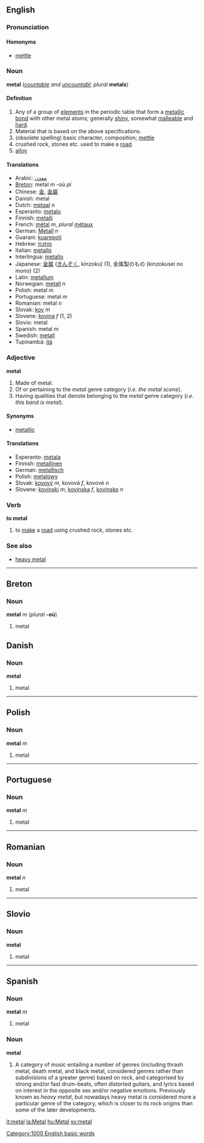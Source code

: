 {{wikipedia}}
==English==
===Pronunciation===
====Homonyms====
*[[mettle]]
=== Noun ===
'''metal''' (''[[countable]] and [[uncountabl]]''; ''plural'' '''metals''')

==== Definition ====
# Any of a group of [[element]]s in the periodic table that form a [[metallic bond]] with other metal atoms; generally [[shiny]], somewhat [[malleable]] and [[hard]].
# Material that is based on the above specifications.
#(obsolete spelling) basic character, composition; [[mettle]]
#crushed rock, stones etc. used to make a [[road]].
#[[alloy]]

==== Translations ====
*Arabic: [[معدن]]
*[[Breton]]: metal ''m'' -où ''pl''
*Chinese: [[金]], [[金屬]]
*Danish: metal
*Dutch: [[metaal]] ''n''
*Esperanto: [[metalo]]
*Finnish: [[metalli]]
*French: [[métal]] ''m'', ''plural'' [[métaux]]
*German: [[Metall]] ''n''
*Guarani: [[kuarepoti]]
*Hebrew: [[מתכת]]
*Italian: [[metallo]]
*Interlingua: [[metallo]]
*Japanese: [[金属]] ([[きんぞく]], kinzoku) (1), 金属製のもの (kinzokusei no mono) (2)
*Latin: [[metallum]]
*Norwegian: [[metall]] ''n''
*Polish: metal ''m''
*Portuguese: metal ''m''
*Romanian: metal ''n''
*Slovak: [[kov]] ''m''
*Slovene: [[kovina]] ''f'' (1, 2)
*Slovio: metal
*Spanish: metal ''m''
*Swedish: [[metall]]
*Tupinambá: [[itá]]

=== Adjective ===
'''metal'''

#Made of metal.
#Of or pertaining to the ''metal'' genre category (''i.e. the metal scene'').
#Having qualities that denote belonging to the ''metal'' genre category (''i.e. this band is metal'').

====Synonyms====
*[[metallic]]

==== Translations ====
*Esperanto: [[metala]]
*Finnish: [[metallinen]]
*German: [[metallisch]]
*Polish: [[metalowy]]
*Slovak: [[kovový]] ''m'', kovová ''f'', kovové ''n''
*Slovene: [[kovinski]] ''m'', [[kovinska]] ''f'', [[kovinsko]] ''n''

===Verb===
'''to metal''' 
#to [[make]] a [[road]] using crushed rock, stones etc.

===See also===
*[[heavy metal]]




----

==Breton==
===Noun===
'''metal''' ''m'' (''plural'' '''-où''')

#metal

== Danish ==
===Noun===
'''metal'''

#metal

----
==Polish==
===Noun===
'''metal''' ''m''

#metal

----
== Portuguese ==
===Noun===
'''metal''' ''m''

#metal

----
==Romanian==
===Noun===
'''metal''' ''n''

#metal

----
== Slovio ==
===Noun===
'''metal'''

#metal

----
== Spanish ==
===Noun===
'''metal''' ''m''

#metal

===Noun===
'''metal'''
# A category of music entailing a number of genres (including thrash metal, death metal, and black metal, considered genres rather than subdivisions of a greater genre) based on rock, and categorised by strong and/or fast drum-beats, often distorted guitars, and lyrics based on interest in the opposite sex and/or negative emotions. Previously known as ''heavy metal'', but nowadays heavy metal is considered more a particular genre of the category, which is closer to its rock origins than some of the later developments.

[[it:metal]]
[[la:Metal]]
[[hu:Metal]]
[[sv:metal]]
[[Category:1000 English basic words]]